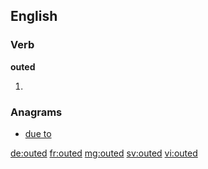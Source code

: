 ==English==

===Verb===
'''outed'''

# {{past of|out}}

===Anagrams===
* [[due to#English|due to]]

[[de:outed]]
[[fr:outed]]
[[mg:outed]]
[[sv:outed]]
[[vi:outed]]